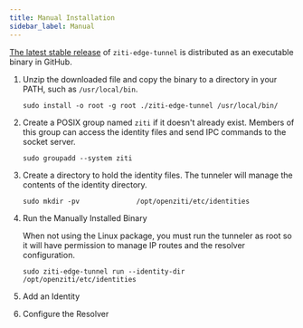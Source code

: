 ```yaml
---
title: Manual Installation
sidebar_label: Manual
---
```



[The latest stable release](https://github.com/openziti/ziti-tunnel-sdk-c/releases/latest/) of `ziti-edge-tunnel` is
distributed as an executable binary in GitHub.


1. Unzip the downloaded file and copy the binary to a directory in your PATH, such as `/usr/local/bin`.

    ```text
    sudo install -o root -g root ./ziti-edge-tunnel /usr/local/bin/
    ```

1. Create a POSIX group named `ziti` if it doesn't already exist. Members of this group can access the identity files and send IPC commands to the socket server.

    ```text
    sudo groupadd --system ziti
    ```

1. Create a directory to hold the identity files. The tunneler will manage the contents of the identity directory.

    ```text
    sudo mkdir -pv              /opt/openziti/etc/identities
    ```

1. Run the Manually Installed Binary

    When not using the Linux package, you must run the tunneler as root so it will have permission to manage IP routes and the resolver configuration.

    ```text
    sudo ziti-edge-tunnel run --identity-dir /opt/openziti/etc/identities
    ```

1. Add an Identity

    <LinuxAddIdentities/>

1. Configure the Resolver

    <LinuxResolverConfig/>
